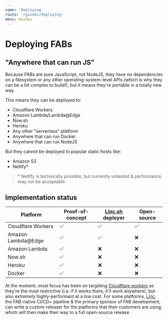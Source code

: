 ```yaml
---
name: 'Deploying'
route: '/guides/deploying'
menu: Guides
---
```


# Deploying FABs

## "Anywhere that can run JS"

Because FABs are pure JavaScript, not NodeJS, they have no dependencies on a filesystem or any other operating-system-level APIs (which is why they can be a bit complex to build!), but it means they're portable in a totally new way.

This means they can be deployed to:

* Cloudflare Workers
* Amazon Lambda/Lambda@Edge
* Now.sh
* Heroku
* Any other "serverless" platform
* Anywhere that can run Docker
* Anywhere that can run NodeJS

But they cannot be deployed to popular static hosts like:

* Amazon S3
* Netlify*

> \* Netlify is technically possible, but currently untested & performance may not be acceptable.

## Implementation status

| Platform  | Proof-of-concept | [Linc.sh](https://linc.sh) deployer  | Open-source |
| ------------- | ------------- | ------------- | ------------- |
| Cloudflare Workers  | ✅  | ✅  | ✅  |
| Amazon Lambda@Edge  | ✅  | ✅  | ❌  |
| Amazon Lambda  | ✅  | ❌  | ❌  |
| Now.sh  | ✅  | ❌  | ❌  |
| Heroku  | ✅  | ❌  | ❌  |
| Docker  | ✅  | ❌  | ❌  |

At the moment, most focus has been on targeting [Cloudflare workers](https://workers.cloudflare.com/) as they're the most restrictive (i.e. if it works there, it'll work anywhere), but also extremely highly-performant at a low cost. For some platforms, [Linc](https://linc.sh), the FAB-native CI/CD+ pipeline & the primary sponsor of FAB development, can write a custom releaser for the platforms that their customers are using, which will then make their way to a full open-source release.
